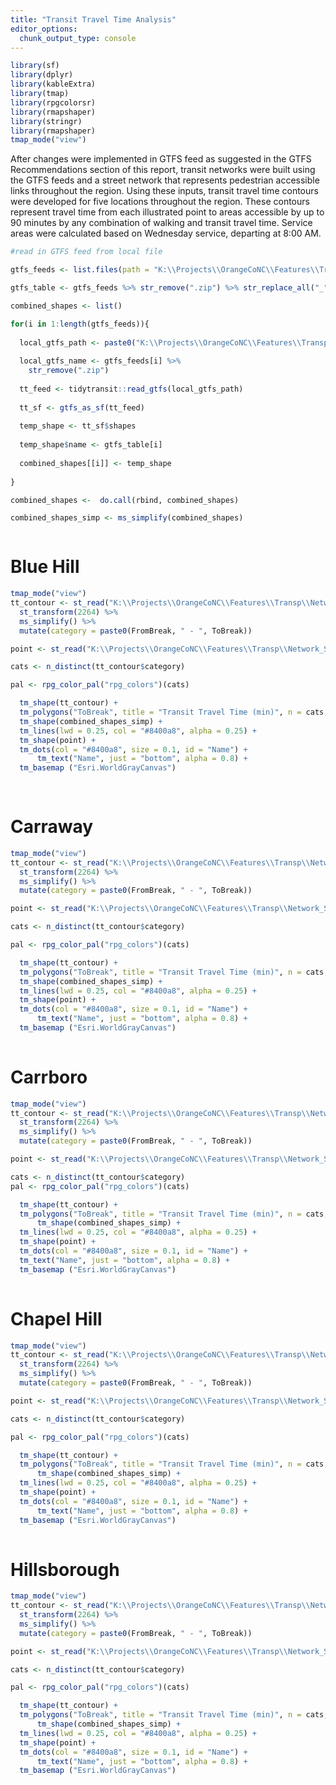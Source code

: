 ```yaml
---
title: "Transit Travel Time Analysis"
editor_options: 
  chunk_output_type: console
---
```


```r

library(sf)
library(dplyr)
library(kableExtra)
library(tmap)
library(rpgcolorsr)
library(rmapshaper)
library(stringr)
library(rmapshaper)
tmap_mode("view")

```

After changes were implemented in GTFS feed as suggested in the GTFS Recommendations section of this report, transit networks were built using the GTFS feeds and a street network that represents pedestrian accessible links throughout the region. Using these inputs, transit travel time contours were developed for five locations throughout the region. These contours represent travel time from each illustrated point to areas accessible by up to 90 minutes by any combination of walking and transit travel time. Service areas were calculated based on Wednesday service, departing at 8:00 AM.

```r
#read in GTFS feed from local file

gtfs_feeds <- list.files(path = "K:\\Projects\\OrangeCoNC\\Features\\Transp\\GTFS", pattern="*.zip")

gtfs_table <- gtfs_feeds %>% str_remove(".zip") %>% str_replace_all("_", " ")

combined_shapes <- list()

for(i in 1:length(gtfs_feeds)){
  
  local_gtfs_path <- paste0("K:\\Projects\\OrangeCoNC\\Features\\Transp\\GTFS\\", gtfs_feeds[i])
  
  local_gtfs_name <- gtfs_feeds[i] %>% 
    str_remove(".zip")
  
  tt_feed <- tidytransit::read_gtfs(local_gtfs_path)
  
  tt_sf <- gtfs_as_sf(tt_feed)
  
  temp_shape <- tt_sf$shapes
  
  temp_shape$name <- gtfs_table[i]
  
  combined_shapes[[i]] <- temp_shape
  
}

combined_shapes <-  do.call(rbind, combined_shapes)

combined_shapes_simp <- ms_simplify(combined_shapes)



```


# Blue Hill 

```r
tmap_mode("view")
tt_contour <- st_read("K:\\Projects\\OrangeCoNC\\Features\\Transp\\Network_Skims\\ServiceAreaAnalysis\\BlueHillDistrict_ServiceArea_90min_v3.shp", quiet = TRUE) %>% 
  st_transform(2264) %>% 
  ms_simplify() %>% 
  mutate(category = paste0(FromBreak, " - ", ToBreak))

point <- st_read("K:\\Projects\\OrangeCoNC\\Features\\Transp\\Network_Skims\\ServiceAreaAnalysis\\BlueHillDistrict_ServiceArea_point.shp", quiet = TRUE) %>% select(Name)

cats <- n_distinct(tt_contour$category)

pal <- rpg_color_pal("rpg_colors")(cats)

  tm_shape(tt_contour) +
  tm_polygons("ToBreak", title = "Transit Travel Time (min)", n = cats, palette = pal, lwd = 0, alpha = .5, id = "category") +
  tm_shape(combined_shapes_simp) +
  tm_lines(lwd = 0.25, col = "#8400a8", alpha = 0.25) +
  tm_shape(point) +
  tm_dots(col = "#8400a8", size = 0.1, id = "Name") +
      tm_text("Name", just = "bottom", alpha = 0.8) +
  tm_basemap ("Esri.WorldGrayCanvas")
 
  

```

# Carraway

```r
tmap_mode("view")
tt_contour <- st_read("K:\\Projects\\OrangeCoNC\\Features\\Transp\\Network_Skims\\ServiceAreaAnalysis\\Carraway_ServiceArea_90min_v3.shp", quiet = TRUE) %>% 
  st_transform(2264) %>% 
  ms_simplify() %>% 
  mutate(category = paste0(FromBreak, " - ", ToBreak))

point <- st_read("K:\\Projects\\OrangeCoNC\\Features\\Transp\\Network_Skims\\ServiceAreaAnalysis\\Carraway_ServiceArea_point.shp", quiet = TRUE) %>% select(Name)

cats <- n_distinct(tt_contour$category)

pal <- rpg_color_pal("rpg_colors")(cats)

  tm_shape(tt_contour) +
  tm_polygons("ToBreak", title = "Transit Travel Time (min)", n = cats, palette = pal, lwd = 0, alpha = .5, id = "category")  +
  tm_shape(combined_shapes_simp) +
  tm_lines(lwd = 0.25, col = "#8400a8", alpha = 0.25) +
  tm_shape(point) +
  tm_dots(col = "#8400a8", size = 0.1, id = "Name") +
      tm_text("Name", just = "bottom", alpha = 0.8) +
  tm_basemap ("Esri.WorldGrayCanvas")
  
```


# Carrboro

```r
tmap_mode("view")
tt_contour <- st_read("K:\\Projects\\OrangeCoNC\\Features\\Transp\\Network_Skims\\ServiceAreaAnalysis\\Carrboro_ServiceArea_90min_v3.shp", quiet = TRUE) %>% 
  st_transform(2264) %>% 
  ms_simplify() %>% 
  mutate(category = paste0(FromBreak, " - ", ToBreak))

point <- st_read("K:\\Projects\\OrangeCoNC\\Features\\Transp\\Network_Skims\\ServiceAreaAnalysis\\Carrboro_ServiceArea_point.shp", quiet = TRUE) %>% select(Name)

cats <- n_distinct(tt_contour$category)
pal <- rpg_color_pal("rpg_colors")(cats)

  tm_shape(tt_contour) +
  tm_polygons("ToBreak", title = "Transit Travel Time (min)", n = cats, palette = pal, lwd = 0, alpha = .5, id = "category") +
      tm_shape(combined_shapes_simp) +
  tm_lines(lwd = 0.25, col = "#8400a8", alpha = 0.25) +
  tm_shape(point) +
  tm_dots(col = "#8400a8", size = 0.1, id = "Name") +
  tm_text("Name", just = "bottom", alpha = 0.8) +
  tm_basemap ("Esri.WorldGrayCanvas")
  
```

# Chapel Hill

```r
tmap_mode("view")
tt_contour <- st_read("K:\\Projects\\OrangeCoNC\\Features\\Transp\\Network_Skims\\ServiceAreaAnalysis\\ChapelHill_ServiceArea_90min_v3.shp", quiet = TRUE) %>% 
  st_transform(2264) %>% 
  ms_simplify() %>% 
  mutate(category = paste0(FromBreak, " - ", ToBreak))

point <- st_read("K:\\Projects\\OrangeCoNC\\Features\\Transp\\Network_Skims\\ServiceAreaAnalysis\\ChapelHill_ServiceArea_point.shp", quiet = TRUE) %>% select(Name)

cats <- n_distinct(tt_contour$category)

pal <- rpg_color_pal("rpg_colors")(cats)

  tm_shape(tt_contour) +
  tm_polygons("ToBreak", title = "Transit Travel Time (min)", n = cats, palette = pal, lwd = 0, alpha = .5, id = "category") +
      tm_shape(combined_shapes_simp) +
  tm_lines(lwd = 0.25, col = "#8400a8", alpha = 0.25) +
  tm_shape(point) +
  tm_dots(col = "#8400a8", size = 0.1, id = "Name") +
      tm_text("Name", just = "bottom", alpha = 0.8) +
  tm_basemap ("Esri.WorldGrayCanvas")
  
```

# Hillsborough

```r
tmap_mode("view")
tt_contour <- st_read("K:\\Projects\\OrangeCoNC\\Features\\Transp\\Network_Skims\\ServiceAreaAnalysis\\Hillsborough_Service_Area_90min_v3.shp", quiet = TRUE) %>% 
  st_transform(2264) %>% 
  ms_simplify() %>% 
  mutate(category = paste0(FromBreak, " - ", ToBreak))

point <- st_read("K:\\Projects\\OrangeCoNC\\Features\\Transp\\Network_Skims\\ServiceAreaAnalysis\\Hillsborough_Service_Area_point.shp", quiet = TRUE) %>% select(Name)

cats <- n_distinct(tt_contour$category)

pal <- rpg_color_pal("rpg_colors")(cats)

  tm_shape(tt_contour) +
  tm_polygons("ToBreak", title = "Transit Travel Time (min)", n = cats, palette = pal, lwd = 0, alpha = .5, id = "category") +
      tm_shape(combined_shapes_simp) +
  tm_lines(lwd = 0.25, col = "#8400a8", alpha = 0.25) +
  tm_shape(point) +
  tm_dots(col = "#8400a8", size = 0.1, id = "Name") +
      tm_text("Name", just = "bottom", alpha = 0.8) +
  tm_basemap ("Esri.WorldGrayCanvas")
  
```

